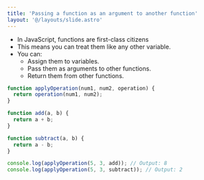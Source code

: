 ```yaml
---
title: 'Passing a function as an argument to another function'
layout: '@/layouts/slide.astro'
---
```


* In JavaScript, functions are first-class citizens
* This means you can treat them like any other variable.
* You can:
    * Assign them to variables.
    * Pass them as arguments to other functions.
    * Return them from other functions.

```javascript
function applyOperation(num1, num2, operation) {
  return operation(num1, num2);
}

function add(a, b) {
  return a + b;
}

function subtract(a, b) {
  return a - b;
}

console.log(applyOperation(5, 3, add)); // Output: 8
console.log(applyOperation(5, 3, subtract)); // Output: 2
```